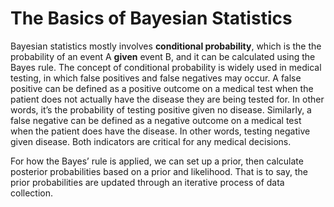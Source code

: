 # The Basics of Bayesian Statistics

Bayesian statistics mostly involves **conditional probability**, which is the the probability of an event A **given** event B, and it can be calculated using the Bayes rule. The concept of conditional probability is widely used in medical testing, in which false positives and false negatives may occur. A false positive can be defined as a positive outcome on a medical test when the patient does not actually have the disease they are being tested for. In other words, it's the probability of testing positive given no disease. Similarly, a false negative can be defined as a negative outcome on a medical test when the patient does have the disease. In other words, testing negative given disease. Both indicators are critical for any medical decisions.

For how the Bayes' rule is applied, we can set up a prior, then calculate posterior probabilities based on a prior and likelihood. That is to say, the prior probabilities are updated through an iterative process of data collection.
